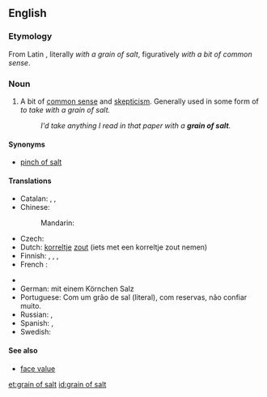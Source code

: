 ==English==
{{wikipedia}}
===Etymology===
From Latin {{term|cum grano salis|lang=la}}, literally ''with a grain of salt'', figuratively ''with a bit of common sense''.

===Noun===
{{en-noun|head=[[grain]] of [[salt]]|-}}

# {{idiomatic}} A bit of [[common sense]] and [[skepticism]].  Generally used in some form of ''to take with a grain of salt.''
#: ''I'd take anything I read in that paper with a '''grain of salt'''.''

====Synonyms====
* [[pinch of salt]]

====Translations====
{{trans-top|with common sense and skepticism}}
* Catalan: {{t-|ca|reserves|f-p}}, {{t-|ca|cautela|f}}, {{t-|ca|escepticisme|m}}
* Chinese:
*: Mandarin: {{qualifier|to take with a grain of salt; not to be believed literally}} {{t|cmn|不可全信|tr=bùkěquánxìn|sc=Hani}}
* Czech: {{t-|cs|rezerva|f}}
* Dutch: [[korrel]]tje [[zout]] (iets met een korreltje zout nemen)
* Finnish: {{t-|fi|varauksin}}, {{t-|fi|varauksellisesti}}, {{t-|fi|varauksella}}, {{t-|fi|varovasti}}
*French : {{t+|fr|à la légère}}
{{trans-mid}}
* {{trreq|ka}}
* German: mit einem Körnchen Salz
* Portuguese: Com um grão de sal (literal), com reservas, não confiar muito.
* Russian: {{qualifier|adverb}} {{t+|ru|скептически|tr=skeptíčeski}}, {{qualifier|adverb}} {{t+|ru|недоверчиво|tr=nedovérčivo}}
* Spanish: {{t-|es|reservas|f-p}}, {{t+|es|dudas|f-p}}
* Swedish: {{t-|sv|en nypa salt}}
{{trans-bottom}}

====See also====
* [[face value]]

[[et:grain of salt]]
[[id:grain of salt]]